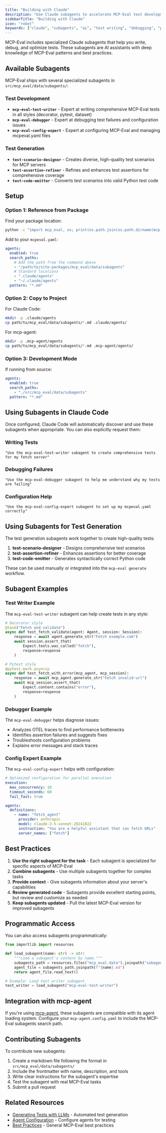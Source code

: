 ```yaml
---
title: "Building with Claude"
description: "Use Claude subagents to accelerate MCP-Eval test development with specialized AI assistants"
sidebarTitle: "Building with Claude"
icon: "robot"
keywords: ["claude", "subagents", "ai", "test writing", "debugging", "performance"]
---
```


MCP-Eval includes specialized Claude subagents that help you write, debug, and optimize tests. These subagents are AI assistants with deep knowledge of MCP-Eval patterns and best practices.

## Available Subagents

MCP-Eval ships with several specialized subagents in `src/mcp_eval/data/subagents/`:

### Test Development
- **`mcp-eval-test-writer`** - Expert at writing comprehensive MCP-Eval tests in all styles (decorator, pytest, dataset)
- **`mcp-eval-debugger`** - Expert at debugging test failures and configuration issues
- **`mcp-eval-config-expert`** - Expert at configuring MCP-Eval and managing mcpeval.yaml files

### Test Generation
- **`test-scenario-designer`** - Creates diverse, high-quality test scenarios for MCP servers
- **`test-assertion-refiner`** - Refines and enhances test assertions for comprehensive coverage
- **`test-code-emitter`** - Converts test scenarios into valid Python test code

## Setup

### Option 1: Reference from Package

Find your package location:
```bash
python -c "import mcp_eval, os; print(os.path.join(os.path.dirname(mcp_eval.__file__), 'data', 'subagents'))"
```

Add to your `mcpeval.yaml`:
```yaml
agents:
  enabled: true
  search_paths:
    # Add the path from the command above
    - "/path/to/site-packages/mcp_eval/data/subagents"
    # Standard locations
    - ".claude/agents"
    - "~/.claude/agents"
  pattern: "*.md"
```

### Option 2: Copy to Project

For Claude Code:
```bash
mkdir -p .claude/agents
cp path/to/mcp_eval/data/subagents/*.md .claude/agents/
```

For mcp-agent:
```bash
mkdir -p .mcp-agent/agents
cp path/to/mcp_eval/data/subagents/*.md .mcp-agent/agents/
```

### Option 3: Development Mode

If running from source:
```yaml
agents:
  enabled: true
  search_paths:
    - "./src/mcp_eval/data/subagents"
  pattern: "*.md"
```

## Using Subagents in Claude Code

Once configured, Claude Code will automatically discover and use these subagents when appropriate. You can also explicitly request them:

### Writing Tests
```
"Use the mcp-eval-test-writer subagent to create comprehensive tests for my fetch server"
```

### Debugging Failures
```
"Use the mcp-eval-debugger subagent to help me understand why my tests are failing"
```

### Configuration Help
```
"Use the mcp-eval-config-expert subagent to set up my mcpeval.yaml correctly"
```

## Using Subagents for Test Generation

The test generation subagents work together to create high-quality tests:

1. **test-scenario-designer** - Designs comprehensive test scenarios
2. **test-assertion-refiner** - Enhances assertions for better coverage
3. **test-code-emitter** - Generates syntactically correct Python code

These can be used manually or integrated into the `mcp-eval generate` workflow.

## Subagent Examples

### Test Writer Example

The `mcp-eval-test-writer` subagent can help create tests in any style:

```python
# Decorator style
@task("Fetch and validate")
async def test_fetch_validate(agent: Agent, session: Session):
    response = await agent.generate_str("Fetch example.com")
    await session.assert_that(
        Expect.tools.was_called("fetch"),
        response=response
    )
```

```python
# Pytest style
@pytest.mark.asyncio
async def test_fetch_with_error(mcp_agent, mcp_session):
    response = await mcp_agent.generate_str("Fetch invalid-url")
    await mcp_session.assert_that(
        Expect.content.contains("error"),
        response=response
    )
```

### Debugger Example

The `mcp-eval-debugger` helps diagnose issues:

- Analyzes OTEL traces to find performance bottlenecks
- Identifies assertion failures and suggests fixes
- Troubleshoots configuration problems
- Explains error messages and stack traces

### Config Expert Example

The `mcp-eval-config-expert` helps with configuration:

```yaml
# Optimized configuration for parallel execution
execution:
  max_concurrency: 10
  timeout_seconds: 60
  fail_fast: true

agents:
  definitions:
    - name: "fetch_agent"
      provider: anthropic
      model: claude-3-5-sonnet-20241022
      instruction: "You are a helpful assistant that can fetch URLs"
      server_names: ["fetch"]
```

## Best Practices

1. **Use the right subagent for the task** - Each subagent is specialized for specific aspects of MCP-Eval
2. **Combine subagents** - Use multiple subagents together for complex tasks
3. **Provide context** - Give subagents information about your server's capabilities
4. **Review generated code** - Subagents provide excellent starting points, but review and customize as needed
5. **Keep subagents updated** - Pull the latest MCP-Eval version for improved subagents

## Programmatic Access

You can also access subagents programmatically:

```python
from importlib import resources

def load_subagent(name: str) -> str:
    """Load a subagent's content by name."""
    subagents_path = resources.files("mcp_eval.data").joinpath("subagents")
    agent_file = subagents_path.joinpath(f"{name}.md")
    return agent_file.read_text()

# Example: Load test writer subagent
test_writer = load_subagent("mcp-eval-test-writer")
```

## Integration with mcp-agent

If you're using [mcp-agent](https://github.com/modelcontextprotocol/mcp-agent), these subagents are compatible with its agent loading system. Configure your `mcp-agent.config.yaml` to include the MCP-Eval subagents search path.

## Contributing Subagents

To contribute new subagents:

1. Create a markdown file following the format in `src/mcp_eval/data/subagents/`
2. Include the frontmatter with name, description, and tools
3. Write clear instructions for the subagent's expertise
4. Test the subagent with real MCP-Eval tasks
5. Submit a pull request

## Related Resources

- [Generating Tests with LLMs](/test-generation) - Automated test generation
- [Agent Configuration](/agents) - Configure agents for testing
- [Best Practices](/best-practices) - General MCP-Eval best practices